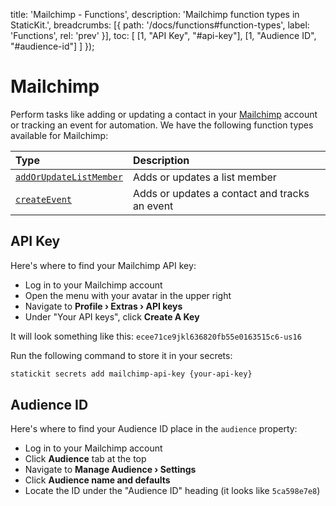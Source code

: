 
  title: 'Mailchimp - Functions',
  description: 'Mailchimp function types in StaticKit.',
  breadcrumbs: [{
    path: '/docs/functions#function-types',
    label: 'Functions',
    rel: 'prev'
  }],
  toc: [
    [1, "API Key", "#api-key"],
    [1, "Audience ID", "#audience-id"]
  ]
});

# Mailchimp

Perform tasks like adding or updating a contact in your [Mailchimp](https://mailchimp.com) account or tracking an event for automation. We have the following function types available for Mailchimp:

| Type                              | Description                                                  |
| :-------------------------------- | :----------------------------------------------------------- |
| [`addOrUpdateListMember`](/docs/functions/mailchimp/add-or-update-list-member) | Adds or updates a list member |
| [`createEvent`](/docs/functions/mailchimp/create-event) | Adds or updates a contact and tracks an event |

## API Key

Here's where to find your Mailchimp API key:

- Log in to your Mailchimp account
- Open the menu with your avatar in the upper right
- Navigate to **Profile › Extras › API keys**
- Under "Your API keys", click **Create A Key**

It will look something like this: `ecee71ce9jkl636820fb55e0163515c6-us16`

Run the following command to store it in your secrets:

```bash
statickit secrets add mailchimp-api-key {your-api-key}
```

## Audience ID

Here's where to find your Audience ID place in the `audience` property:

- Log in to your Mailchimp account
- Click **Audience** tab at the top
- Navigate to **Manage Audience › Settings**
- Click **Audience name and defaults**
- Locate the ID under the "Audience ID" heading (it looks like `5ca598e7e8`)
